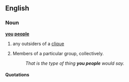 ==English==

===Noun===
'''[[you]] [[people]]'''

# {{pejorative}} any outsiders of a [[clique]]
# Members of a particular group, collectively.
#: ''That is the type of thing '''you people''' would say.''

====Quotations====
{{seeCites}}